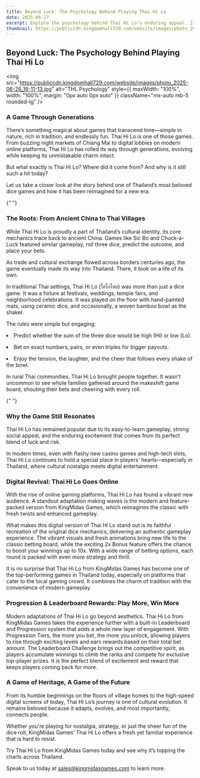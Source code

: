 ```yaml
---
title: Beyond Luck: The Psychology Behind Playing Thai Hi Lo
date: 2025-06-27
excerpt: Explore the psychology behind Thai Hi Lo's enduring appeal. Its simplicity lowers entry barriers, while the illusion of control and frequent small wins drive engagement. Recreating the game's traditional social aspect online, KingMidas Games leverages these psychological triggers for strong player retention in this culturally familiar title.
thumbnail: https://publiccdn.kingdomhall729.com/website/images/photo_2025-06-26_16-11-13.jpg
---
```



<div className="newsContent" style={{ maxWidth: '750px', margin: '0 auto', color: 'white' }}>
  <div className="newsHeader" style={{ textAlign: 'center', marginBottom: '20px' }}>
    <h2 className="text-lg font-bold Montserrat">Beyond Luck: The Psychology Behind Playing Thai Hi Lo</h2>
  </div>


<img
  src="https://publiccdn.kingdomhall729.com/website/images/photo_2025-06-26_16-11-13.jpg"
  alt="THL Psychology"
  style={{ maxWidth: "100%", width: "100%", margin: "0px auto 0px auto" }}
  className="mx-auto mb-5 rounded-lg"
/>


<div style={{ margin: "20px auto 0px", textAlign: "justify" }}>
  <h3 className="text-lg font-bold">
    A Game Through Generations
  </h3>
  <p>
    There’s something magical about games that transcend time—simple in nature, rich in tradition, and endlessly fun. Thai Hi Lo is one of those games. From buzzing night markets of Chiang Mai to digital lobbies on modern online platforms, Thai Hi Lo has rolled its way through generations, evolving while keeping its unmistakable charm intact.
  </p>
  <p>
    But what exactly is Thai Hi Lo? Where did it come from? And why is it still such a hit today?
  </p>
<p>
Let us take a closer look at the story behind one of Thailand’s most beloved dice games and how it has been reimagined for a new era.
    </p>
</div>

{" "}

<div style={{ margin: "40px auto 0px", textAlign: "justify" }}>
  <h3 className="text-lg font-bold">The Roots: From Ancient China to Thai Villages</h3>
  <p>
    While Thai Hi Lo is proudly a part of Thailand’s cultural identity, its core mechanics trace back to ancient China. Games like Sic Bo and Chuck-a-Luck featured similar gameplay, roll three dice, predict the outcome, and place your bets.
  </p>
  <p style={{ margin: "10px auto 0px", textAlign: "justify" }}>
    As trade and cultural exchange flowed across borders centuries ago, the game eventually made its way into Thailand. There, it took on a life of its own.
  </p>
 <p style={{ margin: "10px auto 0px", textAlign: "justify" }}>    
In traditional Thai settings, Thai Hi Lo (ไฮโลไทย) was more than just a dice game. It was a fixture at festivals, weddings, temple fairs, and neighborhood celebrations. It was played on the floor with hand-painted mats, using ceramic dice, and occasionally, a woven bamboo bowl as the shaker.
  </p>
<p style={{ margin: "10px auto 0px", textAlign: "justify" }}>    
The rules were simple but engaging:
  </p>
<p style={{ margin: "10px auto 0px", textAlign: "justify" }}>    
<li>Predict whether the sum of the three dice would be high (Hi) or low (Lo).</li>
  </p>
<p style={{ margin: "10px auto 0px", textAlign: "justify" }}>    
<li>Bet on exact numbers, pairs, or even triples for bigger payouts.</li>
  </p>
<p style={{ margin: "10px auto 0px", textAlign: "justify" }}>    
<li>Enjoy the tension, the laughter, and the cheer that follows every shake of the bowl.</li>
  </p>
<p style={{ margin: "10px auto 0px", textAlign: "justify" }}>    
In rural Thai communities, Thai Hi Lo brought people together. It wasn’t uncommon to see whole families gathered around the makeshift game board, shouting their bets and cheering with every roll.
  </p>
</div>

{" "}

<div style={{ margin: "20px auto 0px", textAlign: "justify" }}>
  <h3 className="text-lg font-bold">Why the Game Still Resonates</h3>
  <p>
    Thai Hi Lo has remained popular due to its easy-to-learn gameplay, strong social appeal, and the enduring excitement that comes from its perfect blend of luck and risk.
  </p>
  <p style={{ margin: "10px auto 0px", textAlign: "justify" }}>
    In modern times, even with flashy new casino games and high-tech slots, Thai Hi Lo continues to hold a special place in players' hearts—especially in Thailand, where cultural nostalgia meets digital entertainment.
  </p>
</div>

<div style={{ margin: "40px auto 0px", textAlign: "justify" }}>
  <h3 className="text-lg font-bold">Digital Revival: Thai Hi Lo Goes Online</h3>
  <p>
    With the rise of online gaming platforms, Thai Hi Lo has found a vibrant new audience. A standout adaptation making waves is the modern and feature-packed version from KingMidas Games, which reimagines the classic with fresh twists and enhanced gameplay.
  </p>
  <p>
    What makes this digital version of Thai Hi Lo stand out is its faithful recreation of the original dice mechanics, delivering an authentic gameplay experience. The vibrant visuals and fresh animations bring new life to the classic betting board, while the exciting 2x Bonus feature offers the chance to boost your winnings up to 10x. With a wide range of betting options, each round is packed with even more strategy and thrill.
  </p>
  <p>
    It is no surprise that Thai Hi Lo from KingMidas Games has become one of the top-performing games in Thailand today, especially on platforms that cater to the local gaming crowd. It combines the charm of tradition with the convenience of modern gameplay.
  </p>
</div>

<div style={{ margin: "40px auto 0px", textAlign: "justify" }}>
  <h3 className="text-lg font-bold">Progression & Leaderboard Rewards: Play More, Win More</h3>
  <p>
      Modern adaptations of Thai Hi Lo go beyond aesthetics. Thai Hi Lo from KingMidas Games takes the experience further with a built-in Leaderboard and Progression system that adds a whole new layer of engagement. With Progression Tiers, the more you bet, the more you unlock, allowing players to rise through exciting levels and earn rewards based on their total bet amount. The Leaderboard Challenge brings out the competitive spirit, as players accumulate winnings to climb the ranks and compete for exclusive top-player prizes. It is the perfect blend of excitement and reward that keeps players coming back for more.
    </p>
</div>

<div style={{ margin: "20px auto 0px", textAlign: "justify" }}>
  <h3 className="text-lg font-bold">
   A Game of Heritage, A Game of the Future
  </h3>
  <p>
    From its humble beginnings on the floors of village homes to the high-speed digital screens of today, Thai Hi Lo’s journey is one of cultural evolution. It remains beloved because it adapts, evolves, and most importantly, connects people.
  </p>
<p>
Whether you're playing for nostalgia, strategy, or just the sheer fun of the dice roll, KingMidas Games’ Thai Hi Lo offers a fresh yet familiar experience that is hard to resist.
</p>
<p>
Try Thai Hi Lo from KingMidas Games today and see why it’s topping the charts across Thailand.
    </p>
</div>


<div style={{ margin: "20px auto 0px", textAlign: "justify" }}>
<p style={{ margin: "10px auto 0px", textAlign: "justify" }}>
  Speak to us today at <a href="mailto:sales@kingmidasgames.com">sales@kingmidasgames.com</a> to learn more.
</p>

</div>

</div>